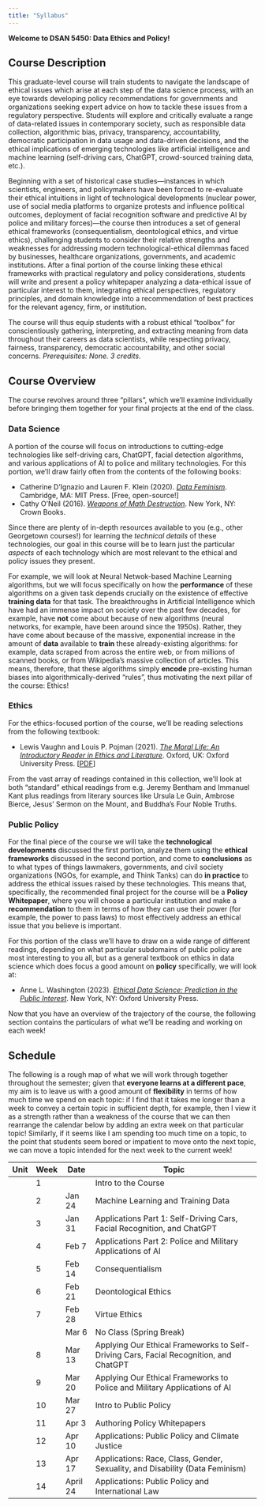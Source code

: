 ```yaml
---
title: "Syllabus"
---
```


**Welcome to DSAN 5450: Data Ethics and Policy!**


## Course Description

This graduate-level course will train students to navigate the landscape of ethical issues which arise at each step of the data science process, with an eye towards developing policy recommendations for governments and organizations seeking expert advice on how to tackle these issues from a regulatory perspective. Students will explore and critically evaluate a range of data-related issues in contemporary society, such as responsible data collection, algorithmic bias, privacy, transparency, accountability, democratic participation in data usage and data-driven decisions, and the ethical implications of emerging technologies like artificial intelligence and machine learning (self-driving cars, ChatGPT, crowd-sourced training data, etc.).

Beginning with a set of historical case studies—instances in which scientists, engineers, and policymakers have been forced to re-evaluate their ethical intuitions in light of technological developments (nuclear power, use of social media platforms to organize protests and influence political outcomes, deployment of facial recognition software and predictive AI by police and military forces)—the course then introduces a set of general ethical frameworks (consequentialism, deontological ethics, and virtue ethics), challenging students to consider their relative strengths and weaknesses for addressing modern technological-ethical dilemmas faced by businesses, healthcare organizations, governments, and academic institutions. After a final portion of the course linking these ethical frameworks with practical regulatory and policy considerations, students will write and present a policy whitepaper analyzing a data-ethical issue of particular interest to them, integrating ethical perspectives, regulatory principles, and domain knowledge into a recommendation of best practices for the relevant agency, firm, or institution.

The course will thus equip students with a robust ethical "toolbox" for conscientiously gathering, interpreting, and extracting meaning from data throughout their careers as data scientists, while respecting privacy, fairness, transparency, democratic accountability, and other social concerns. *Prerequisites: None. 3 credits*.

## Course Overview

The course revolves around three "pillars", which we'll examine individually before bringing them together for your final projects at the end of the class.

### Data Science

A portion of the course will focus on introductions to cutting-edge technologies like self-driving cars, ChatGPT, facial detection algorithms, and various applications of AI to police and military technologies. For this portion, we'll draw fairly often from the contents of the following books:

* Catherine D'Ignazio and Lauren F. Klein (2020). <i><a href='https://data-feminism.mitpress.mit.edu/' target='_blank'>Data Feminism</a></i>. Cambridge, MA: MIT Press. [Free, open-source!]
* Cathy O'Neil (2016). <i><a href='https://en.wikipedia.org/wiki/Weapons_of_Math_Destruction' target='_blank'>Weapons of Math Destruction</a></i>. New York, NY: Crown Books.

Since there are plenty of in-depth resources available to you (e.g., other Georgetown courses!) for learning the *technical details* of these technologies, our goal in this course will be to learn just the particular *aspects* of each technology which are most relevant to the ethical and policy issues they present.

For example, we will look at Neural Netwok-based Machine Learning algorithms, but we will focus specifically on how the **performance** of these algorithms on a given task depends crucially on the existence of effective **training data** for that task. The breakthroughs in Artificial Intelligence which have had an immense impact on society over the past few decades, for example, have **not** come about because of new algorithms (neural networks, for example, have been around since the 1950s). Rather, they have come about because of the massive, exponential increase in the amount of **data** available to **train** these already-existing algorithms: for example, data scraped from across the entire web, or from millions of scanned books, or from Wikipedia's massive collection of articles. This means, therefore, that these algorithms simply **encode** pre-existing human biases into algorithmically-derived "rules", thus motivating the next pillar of the course: Ethics!

### Ethics

For the ethics-focused portion of the course, we'll be reading selections from the following textbook:

* Lewis Vaughn and Louis P. Pojman (2021). <i><a href='https://global.oup.com/ushe/product/the-moral-life-9780197610060?cc=us&lang=en&' target='_blank'>The Moral Life: An Introductory Reader in Ethics and Literature</a></i>. Oxford, UK: Oxford University Press. [<a href='https://www.dropbox.com/scl/fi/edx5t4xedli9pcfxm3330/Louis-P.-Pojman-The-Moral-Life_-An-Introductory-Reader-in-Ethics-and-Literature.pdf?rlkey=6pwuvdfed6m8mzp3d0l5rsajv&dl=1' target='_blank'>PDF</a>]

From the vast array of readings contained in this collection, we'll look at both "standard" ethical readings from e.g. Jeremy Bentham and Immanuel Kant plus readings from literary sources like Ursula Le Guin, Ambrose Bierce, Jesus' Sermon on the Mount, and Buddha's Four Noble Truths.

### Public Policy

For the final piece of the course we will take the **technological developments** discussed the first portion, analyze them using the **ethical frameworks** discussed in the second portion, and come to **conclusions** as to what types of things lawmakers, governments, and civil society organizations (NGOs, for example, and Think Tanks) can do **in practice** to address the ethical issues raised by these technologies. This means that, specifically, the recommended final project for the course will be a **Policy Whitepaper**, where you will choose a particular institution and make a **recommendation** to them in terms of how they can use their power (for example, the power to pass laws) to most effectively address an ethical issue that you believe is important.

For this portion of the class we'll have to draw on a wide range of different readings, depending on what particular subdomains of public policy are most interesting to you all, but as a general textbook on ethics in data science which does focus a good amount on **policy** specifically, we will look at:

* Anne L. Washington (2023). <i><a href=' https://annewashington.com/book-ethical-data-science-prediction-in-the-public-interest/' target='_blank'>Ethical Data Science: Prediction in the Public Interest</a></i>. New York, NY: Oxford University Press.

Now that you have an overview of the trajectory of the course, the following section contains the particulars of what we'll be reading and working on each week!

## Schedule

The following is a rough map of what we will work through together throughout the semester; given that **everyone learns at a different pace**, my aim is to leave us with a good amount of **flexibility** in terms of how much time we spend on each topic: if I find that it takes me longer than a week to convey a certain topic in sufficient depth, for example, then I view it as a strength rather than a weakness of the course that we can then rearrange the calendar below by adding an extra week on that particular topic! Similarly, if it seems like I am spending too much time on a topic, to the point that students seem bored or impatient to move onto the next topic, we can move a topic intended for the next week to the current week!

```{=html}
<table>
<thead>
<tr>
    <th>Unit</th>
    <th>Week</th>
    <th>Date</th>
    <th>Topic</th>
</tr>
</thead>
<tbody>
<tr>
    <td><span data-qmd="**Unit 1**: Data-Scientific Issues"></span></td>
    <td>1</td>
    <td><span data-qmd="Jan 17"></span></td>
    <td>Intro to the Course</td>
</tr>
<tr>
    <td></td>
    <td>2</td>
    <td>Jan 24</td>
    <td>Machine Learning and Training Data</td>
</tr>
<tr>
    <td></td>
    <td>3</td>
    <td>Jan 31</td>
    <td>Applications Part 1: Self-Driving Cars, Facial Recognition, and ChatGPT</td>
</tr>
<tr>
    <td></td>
    <td>4</td>
    <td>Feb 7</td>
    <td>Applications Part 2: Police and Military Applications of AI</td>
</tr>
<tr>
    <td><span data-qmd="**Unit 2**: Ethical Frameworks"></span></td>
    <td>5</td>
    <td>Feb 14</td>
    <td>Consequentialism</td>
</tr>
<tr>
    <td></td>
    <td>6</td>
    <td>Feb 21</td>
    <td>Deontological Ethics</td>
</tr>
<tr>
    <td></td>
    <td>7</td>
    <td>Feb 28</td>
    <td>Virtue Ethics</td>
</tr>
<tr>
    <td></td>
    <td></td>
    <td>Mar 6</td>
    <td>No Class (Spring Break)</td>
</tr>
<tr>
    <td></td>
    <td>8</td>
    <td>Mar 13</td>
    <td>Applying Our Ethical Frameworks to Self-Driving Cars, Facial Recognition, and ChatGPT</td>
</tr>
<tr>
    <td></td>
    <td>9</td>
    <td>Mar 20</td>
    <td>Applying Our Ethical Frameworks to Police and Military Applications of AI</td>
</tr>
<tr>
    <td><span data-qmd="**Unit 3**: Public Policy"></span></td>
    <td>10</td>
    <td>Mar 27</td>
    <td>Intro to Public Policy</td>
</tr>
<tr>
    <td></td>
    <td>11</td>
    <td>Apr 3</td>
    <td>Authoring Policy Whitepapers</td>
</tr>
<tr>
    <td></td>
    <td>12</td>
    <td>Apr 10</td>
    <td>Applications: Public Policy and Climate Justice</td>
</tr>
<tr>
    <td></td>
    <td>13</td>
    <td>Apr 17</td>
    <td>Applications: Race, Class, Gender, Sexuality, and Disability (Data Feminism)</td>
</tr>
<tr>
    <td></td>
    <td>14</td>
    <td>April 24</td>
    <td>Applications: Public Policy and International Law</td>
</tr>
</tbody>
</table>
```